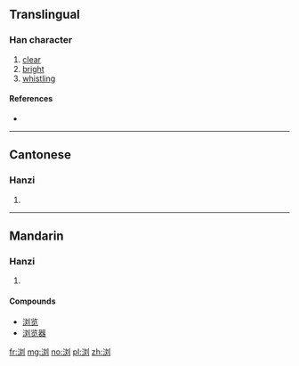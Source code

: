 {{also|瀏}}
==Translingual==

===Han character===
{{Han char|rn=85|rad=水|as=06|sn=9|four=|canj=水卜大弓 (EYKN)}}

# [[clear]]
# [[bright]]
# [[whistling]]

====References====
* {{Han ref|kx=0623.171|hdz=31615.050|uh=6D4F|ud=27983}}

----

==Cantonese==

===Hanzi===
{{yue-hanzi|jyut=|y=lau4|tra=瀏}}

# {{defn|lang=yue|sort=水06}}

----

==Mandarin==

===Hanzi===
{{cmn-hanzi|tra=瀏|pin=[[liú]] ([[liu2]])|wg=liu<sup>2</sup>}}

# {{defn|lang=cmn|sort=水06}}

====Compounds====
* [[浏览]]
* [[浏览器]]

[[fr:浏]]
[[mg:浏]]
[[no:浏]]
[[pl:浏]]
[[zh:浏]]